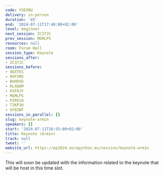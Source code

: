 ```yaml
---
code: YSEXNU
delivery: in-person
duration: '45'
end: '2024-07-11T17:40:00+02:00'
level: beginner
next_session: ZC37JC
prev_session: MGMLPS
resources: null
room: Forum Hall
session_type: Keynote
sessions_after:
- ZC37JC
sessions_before:
- 8QXTES
- 9XFSMS
- BUH9SD
- KLXQAM
- KXF8JY
- MGMLPS
- PZPES9
- T3KP3H
- UY8ZWT
sessions_in_parallel: []
slug: keynote-armin
speakers: []
start: '2024-07-11T16:55:00+02:00'
title: Keynote (Armin)
track: null
tweet: ''
website_url: https://ep2024.europython.eu/session/keynote-armin
---
```


This will soon be updated with the information related to the keynote that will be host in this time slot.

